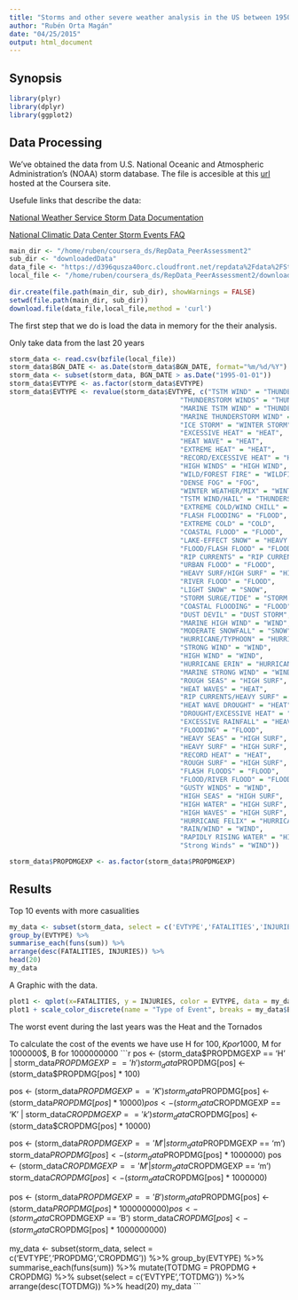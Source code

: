 ```yaml
---
title: "Storms and other severe weather analysis in the US between 1950-2011"
author: "Rubén Orta Magán"
date: "04/25/2015"
output: html_document
---
```


## Synopsis

```r
library(plyr)
library(dplyr)
library(ggplot2)
```


## Data Processing

We've obtained the data from U.S. National Oceanic and Atmospheric Administration's (NOAA) storm database. The file is accesible at this [url](https://d396qusza40orc.cloudfront.net/repdata%2Fdata%2FStormData.csv.bz2) hosted at the Coursera site. 

Usefule links that describe the data:

[National Weather Service Storm Data Documentation](https://d396qusza40orc.cloudfront.net/repdata%2Fpeer2_doc%2Fpd01016005curr.pdf)

[National Climatic Data Center Storm Events FAQ](https://d396qusza40orc.cloudfront.net/repdata%2Fpeer2_doc%2FNCDC%20Storm%20Events-FAQ%20Page.pdf)

```r
main_dir <- "/home/ruben/coursera_ds/RepData_PeerAssessment2"
sub_dir <- "downloadedData"
data_file <- "https://d396qusza40orc.cloudfront.net/repdata%2Fdata%2FStormData.csv.bz2"
local_file <- "/home/ruben/coursera_ds/RepData_PeerAssessment2/downloadedData/stormdata.csv.bz2"
  
dir.create(file.path(main_dir, sub_dir), showWarnings = FALSE)
setwd(file.path(main_dir, sub_dir))
download.file(data_file,local_file,method = 'curl')
```

The first step that we do is load the data in memory for the their analysis.

Only take data from the last 20 years


```r
storm_data <- read.csv(bzfile(local_file))
storm_data$BGN_DATE <- as.Date(storm_data$BGN_DATE, format="%m/%d/%Y")
storm_data <- subset(storm_data, BGN_DATE > as.Date("1995-01-01"))
storm_data$EVTYPE <- as.factor(storm_data$EVTYPE)
storm_data$EVTYPE <- revalue(storm_data$EVTYPE, c("TSTM WIND" = "THUNDERSTORM WIND", "FLASH FLOOD" = "FLOOD", 
                                           "THUNDERSTORM WINDS" = "THUNDERSTORM WIND", 
                                           "MARINE TSTM WIND" = "THUNDERSTORM WIND", 
                                           "MARINE THUNDERSTORM WIND" = "THUNDERSTORM WIND",
                                           "ICE STORM" = "WINTER STORM",
                                           "EXCESSIVE HEAT" = "HEAT",
                                           "HEAT WAVE" = "HEAT",
                                           "EXTREME HEAT" = "HEAT",
                                           "RECORD/EXCESSIVE HEAT" = "HEAT",
                                           "HIGH WINDS" = "HIGH WIND",
                                           "WILD/FOREST FIRE" = "WILDFIRE",
                                           "DENSE FOG" = "FOG",
                                           "WINTER WEATHER/MIX" = "WINTER WEATHER",
                                           "TSTM WIND/HAIL" = "THUNDERSTORM WIND",
                                           "EXTREME COLD/WIND CHILL" = "EXTREME WINDCHILL",
                                           "FLASH FLOODING" = "FLOOD",
                                           "EXTREME COLD" = "COLD",
                                           "COASTAL FLOOD" = "FLOOD",
                                           "LAKE-EFFECT SNOW" = "HEAVY SNOW",
                                           "FLOOD/FLASH FLOOD" = "FLOOD",
                                           "RIP CURRENTS" = "RIP CURRENT",
                                           "URBAN FLOOD" = "FLOOD",
                                           "HEAVY SURF/HIGH SURF" = "HIGH SURF",
                                           "RIVER FLOOD" = "FLOOD",
                                           "LIGHT SNOW" = "SNOW",
                                           "STORM SURGE/TIDE" = "STORM SURGE",
                                           "COASTAL FLOODING" = "FLOOD",
                                           "DUST DEVIL" = "DUST STORM",
                                           "MARINE HIGH WIND" = "WIND",
                                           "MODERATE SNOWFALL" = "SNOW",
                                           "HURRICANE/TYPHOON" = "HURRICANE",
                                           "STRONG WIND" = "WIND",
                                           "HIGH WIND" = "WIND",
                                           "HURRICANE ERIN" = "HURRICANE",
                                           "MARINE STRONG WIND" = "WIND",
                                           "ROUGH SEAS" = "HIGH SURF",
                                           "HEAT WAVES" = "HEAT",
                                           "RIP CURRENTS/HEAVY SURF" = "HIGH SURF",
                                           "HEAT WAVE DROUGHT" = "HEAT",
                                           "DROUGHT/EXCESSIVE HEAT" = "HEAT",
                                           "EXCESSIVE RAINFALL" = "HEAVY RAIN",
                                           "FLOODING" = "FLOOD",
                                           "HEAVY SEAS" = "HIGH SURF",
                                           "HEAVY SURF" = "HIGH SURF",
                                           "RECORD HEAT" = "HEAT",
                                           "ROUGH SURF" = "HIGH SURF",
                                           "FLASH FLOODS" = "FLOOD",
                                           "FLOOD/RIVER FLOOD" = "FLOOD",
                                           "GUSTY WINDS" = "WIND",
                                           "HIGH SEAS" = "HIGH SURF",
                                           "HIGH WATER" = "HIGH SURF",
                                           "HIGH WAVES" = "HIGH SURF",
                                           "HURRICANE FELIX" = "HURRICANE",
                                           "RAIN/WIND" = "WIND",
                                           "RAPIDLY RISING WATER" = "HIGH SURF",
                                           "Strong Winds" = "WIND"))

storm_data$PROPDMGEXP <- as.factor(storm_data$PROPDMGEXP)

```

## Results

Top 10 events with more casualities
```r
my_data <- subset(storm_data, select = c('EVTYPE','FATALITIES','INJURIES')) %>%
group_by(EVTYPE) %>%
summarise_each(funs(sum)) %>%
arrange(desc(FATALITIES, INJURIES)) %>%
head(20)
my_data
```

A Graphic with the data.
```r
plot1 <- qplot(x=FATALITIES, y = INJURIES, color = EVTYPE, data = my_data, geom = 'point', size=I(3))
plot1 + scale_color_discrete(name = "Type of Event", breaks = my_data$EVTYPE)
```

The worst event during the last years was the Heat and the Tornados


To calculate the cost of the events we have use H for 100$, K por 1000$, M for 1000000$, B for 1000000000
```r
pos <- (storm_data$PROPDMGEXP == 'H' | storm_data$PROPDMGEXP == 'h')
storm_data$PROPDMG[pos] <- (storm_data$PROPDMG[pos] * 100)

pos <- (storm_data$PROPDMGEXP == 'K')
storm_data$PROPDMG[pos] <- (storm_data$PROPDMG[pos] * 10000)
pos <- (storm_data$CROPDMGEXP == 'K' | storm_data$CROPDMGEXP == 'k')
storm_data$CROPDMG[pos] <- (storm_data$CROPDMG[pos] * 10000)
  
pos <- (storm_data$PROPDMGEXP == 'M' | storm_data$PROPDMGEXP == 'm')
storm_data$PROPDMG[pos] <- (storm_data$PROPDMG[pos] * 1000000)
pos <- (storm_data$CROPDMGEXP == 'M' | storm_data$CROPDMGEXP == 'm')
storm_data$CROPDMG[pos] <- (storm_data$CROPDMG[pos] * 1000000)

pos <- (storm_data$PROPDMGEXP == 'B')
storm_data$PROPDMG[pos] <- (storm_data$PROPDMG[pos] * 1000000000)
pos <- (storm_data$CROPDMGEXP == 'B')
storm_data$CROPDMG[pos] <- (storm_data$CROPDMG[pos] * 1000000000)

my_data <- subset(storm_data, select = c('EVTYPE','PROPDMG','CROPDMG')) %>%
group_by(EVTYPE) %>%
summarise_each(funs(sum)) %>%
mutate(TOTDMG = PROPDMG + CROPDMG) %>%
subset(select = c('EVTYPE','TOTDMG')) %>%
arrange(desc(TOTDMG)) %>%
head(20)
my_data
```